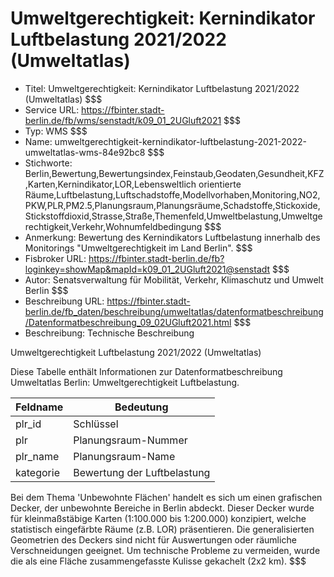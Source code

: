 # Umweltgerechtigkeit: Kernindikator Luftbelastung 2021/2022 (Umweltatlas)
- Titel: Umweltgerechtigkeit: Kernindikator Luftbelastung 2021/2022 (Umweltatlas) $$$
- Service URL: https://fbinter.stadt-berlin.de/fb/wms/senstadt/k09_01_2UGluft2021 $$$
- Typ: WMS $$$
- Name: umweltgerechtigkeit-kernindikator-luftbelastung-2021-2022-umweltatlas-wms-84e92bc8 $$$
- Stichworte: Berlin,Bewertung,Bewertungsindex,Feinstaub,Geodaten,Gesundheit,KFZ,Karten,Kernindikator,LOR,Lebensweltlich orientierte Räume,Luftbelastung,Luftschadstoffe,Modellvorhaben,Monitoring,NO2,PKW,PLR,PM2.5,Planungsraum,Planungsräume,Schadstoffe,Stickoxide,Stickstoffdioxid,Strasse,Straße,Themenfeld,Umweltbelastung,Umweltgerechtigkeit,Verkehr,Wohnumfeldbedingung $$$
- Anmerkung: Bewertung des Kernindikators Luftbelastung innerhalb des Monitorings "Umweltgerechtigkeit im Land Berlin". $$$
- Fisbroker URL: https://fbinter.stadt-berlin.de/fb?loginkey=showMap&mapId=k09_01_2UGluft2021@senstadt $$$
- Autor: Senatsverwaltung für Mobilität, Verkehr, Klimaschutz und Umwelt Berlin $$$
- Beschreibung URL: https://fbinter.stadt-berlin.de/fb_daten/beschreibung/umweltatlas/datenformatbeschreibung/Datenformatbeschreibung_09_02UGluft2021.html $$$
- Beschreibung: Technische Beschreibung 

Umweltgerechtigkeit Luftbelastung 2021/2022 (Umweltatlas)

Diese Tabelle enthält Informationen zur Datenformatbeschreibung Umweltatlas Berlin: Umweltgerechtigkeit Luftbelastung.

| Feldname  | Bedeutung                   |
| --------- | --------------------------- |
| plr\_id   | Schlüssel                   |
| plr       | Planungsraum-Nummer         |
| plr\_name | Planungsraum-Name           |
| kategorie | Bewertung der Luftbelastung |

Bei dem Thema 'Unbewohnte Flächen' handelt es sich um einen grafischen Decker, der unbewohnte Bereiche in Berlin abdeckt. Dieser Decker wurde für kleinmaßstäbige Karten (1:100.000 bis 1:200.000) konzipiert, welche statistisch eingefärbte Räume (z.B. LOR) präsentieren. Die generalisierten Geometrien des Deckers sind nicht für Auswertungen oder räumliche Verschneidungen geeignet. Um technische Probleme zu vermeiden, wurde die als eine Fläche zusammengefasste Kulisse gekachelt (2x2 km). $$$
